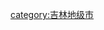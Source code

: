 {{Catnav|頁面分類|...|地级行政区|地级市|吉林地级市}}
{{Catnav|頁面分類|...|吉林行政区划|吉林市州|吉林地级市}}
{{Catnav|頁面分類|...|中国各省城市|吉林城市|吉林地级市}}
{{catmore|白城市|吉林省白城市}}

[[category:吉林地级市|category:吉林地级市]]